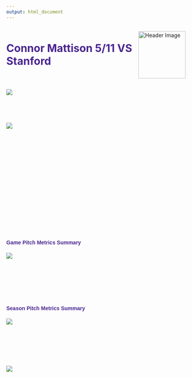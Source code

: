 ---
output: html_document 
---
<style>
.custom-header {
  display: flex;
  align-items: center;
  justify-content: space-between;
}



.custom-header h1 {
  color: #492590;
  margin: 0;
}

.custom-header img {
  margin-right: 29px;
  width: 125px;
  height: auto;
}

/* Example CSS rules */
.plot-container {
  align-items: center;
    width: auto; /* Adjust the width as needed */
    height: auto; /* Adjust the height as needed */
}
.plot-container1 {
  margin-bottom: 5px;
  align-items: center;
    width: auto; /* Adjust the width as needed */
    height: 120px; /* Adjust the height as needed */
}
.plot-container2 {
  align-items: center;
    width: auto; /* Adjust the width as needed */
    height: 75px; /* Adjust the height as needed */
}
.plot-container3 {
  align-items: center;
    width: auto; /* Adjust the width as needed */
    height: 150px; /* Adjust the height as needed */
}


</style>
<div class="custom-header">
  <h1>Connor Mattison 5/11 VS Stanford</h1>
  <img src="GCUBASEBALL.jpg" alt="Header Image">
</div>
<div class="plot-container2" style="width: 900px; height: 75px;">
  <img src="Pitcher_summary.png">
</div>
<div class="plot-container" style="width:900px; height: 290px;">
  <img src="grid.png">
</div>
<h4 style="font-family: Arial, sans-serif; color: #492590;">Game Pitch Metrics Summary</h2>
<div class="plot-container1" style="width:900px; height: 120px;">
  <img src="Metrics.png">
</div>
<h4 style="font-family: Arial, sans-serif; color: #492590;">Season Pitch Metrics Summary</h2>
<div class="plot-container1" style="width:900px; height: 120px;">
  <img src="SeasonMetrics.png">
</div>
<div class="plot-container3" style="width:900px; height: 150px;">
  <img src="VeloDistribution.png">
<style>
```{r Pitcher Summary, echo=FALSE, message=FALSE, warning=FALSE}


library(randomForest)
library(glm2)
library(grid)
library(tinytex)
library(tidyverse) # Load libraries
library(ggplot2)
library(ggforce)
library(kableExtra)
library(caret)
library(pandoc)
library(webshot)
library(patchwork)
library(gtable)
library(dplyr)
library(gridExtra)
# Read and process data
dfm <- read_csv("2025Season_CSV.csv") 
SeasondfPitcher <- dfm %>% filter(Pitcher == "Connor Mattison", Date == "5/11/2025")
dfStuff <- read_csv("combined_stuff_location.csv") %>%
SeasondfStuff <- read_csv("combined_stuff_location.csv") %>% filter(Pitcher == "Connor Mattison", Date == "5/11/2025")
dfp <- read_csv("2025Season_CSV.csv") 
dfPitcher <- dfp %>% filter(Pitcher == "Connor Mattison") %>% 
  mutate(
    BIP = ifelse (PitchCall %in% c("Inplay"), 1, 0),
    Strike_Swinging = ifelse(PitchCall %in% c("StrikeSwinging"), 1, 0),
    
    PitchCount = 1,
    
    Hits = ifelse(PlayResult %in% c("Single", "Double", "Triple", "HomeRun"), 1, 0),
    
    Strikeouts = ifelse(KorBB %in% c("Strikeout"), 1, 0),
    
    Walks = ifelse(KorBB %in% c("Walk"), 1, 0),
    
Results = ifelse(PitchCall %in% c("StrikeCalled", "FoulBall", "StrikeSwinging", "Foul"), 1, 0),    
    isOut = case_when(
   
      PlayResult %in% c("Out") ~ TRUE,
      
      KorBB %in% c("Strikeout") ~ TRUE,
      
      TRUE ~ FALSE
      
    )
  )
determineHitterSide <- function(hitter, pitcherThrow) {
  # Check if the hitter is a switch hitter
  if (hitter == "switch") {
    # If the pitcher throws left, the hitter bats right, and vice versa
    if (pitcherThrow == "left") {
      return("right")
    } else {
      return("left")
    }
  } else {
    # If not a switch hitter, the hitter bats as they normally do
    return(hitter)
  }
}

# Calculate strike percentage, first pitch strike percentage, and swing-strike percentage
OnBase<- c("Single", "Double", "Triple", "HomeRun")
strike_conditions <- c("StrikeCalled", "FoulBall", "StrikeSwinging", "InPlay")
Hits <- sum(dfPitcher$PlayResult %in% OnBase)
strike_percentage <- sum(dfPitcher$PitchCall %in% strike_conditions) / sum(dfPitcher$PitchCount) * 100
`1b`<-  sum(dfPitcher$PlayResult %in% "Single")
`2b`<-  sum(dfPitcher$PlayResult %in% "Double")
`3b`<-  sum(dfPitcher$PlayResult %in% "Triple")
HR <-  sum(dfPitcher$PlayResult %in% "HomeRun")
Walks <- sum(dfPitcher$KorBB %in% "Walk")
HitByPitch <- sum(dfPitcher$PlayResult %in% "HitByPitch")
SacrificeFlies <- sum(dfPitcher$PlayResult %in% "Sacrifice")
first_pitch_strike_percentage <- sum(dfPitcher$PitchCall %in% strike_conditions & dfPitcher$PitchofPA == 1) / sum(dfPitcher$PitchofPA == 1) * 100
TB <- sum(`1b`+2*`2b`+3*`3b`+4*HR)
Swing_Strike <- sum(dfPitcher$Strike_Swinging) / sum(dfPitcher$PitchCall %in% c("FoulBall", "InPlay", "BallCalled", "StrikeCalled", "HitByPitch")) * 100
Batters <-  c("Out", "Single", "Double", "Triple", "Homerun", "Walk",  "Error","StrikeoutLooking", "StrikeoutSwinging", "Sacrifice","HitByPitch")
Batters2 <-  c("Out", "Single", "Double", "Triple", "Homerun",  "Error","StrikeoutLooking", "StrikeoutSwinging", "Sacrifice","Strikeout")
# Assuming df is your data frame and 'name' is the column of interest
BF <-dfPitcher %>%
summarise(BF = sum(ifelse(Strikes == 0 & Balls == 0, 1, 0)))

AB<- sum(dfPitcher$PlayResult %in% Batters2)+sum(dfPitcher$KorBB %in% Batters2)
# Round the percentages
wOBA<-(.888*sum(`1b`) + 1.271*sum(`2b`) + 1.616*sum(`3b`) + 2.101*sum(HR) + .690*sum(Walks) + .722*sum(HitByPitch)) / (sum(AB) + sum(Walks) + sum(HitByPitch) + sum(SacrificeFlies))



first_pitch_strike_percentage_rounded <- round(first_pitch_strike_percentage, 1)
AVG <- sum(Hits)/sum(AB)

strike_percentage_rounded <- round(strike_percentage, 1)

Swing_Strike_rounded <- round(Swing_Strike, 1)
# Filter data based on the conditions
In_Zone_data <- dfPitcher %>%
  filter(PlateLocSide > -.8, PlateLocSide < .8, 
         PlateLocHeight > 1.4, PlateLocHeight < 3.5)

# Calculate the sum
sum_in_zone <- nrow(In_Zone_data)
AVG <- sprintf("%.3f", sum(AVG))
SLG <- sprintf("%.3f", sum(TB) / sum(AB))
wOBA <- sprintf("%.3f", sum(wOBA))

# sum(PlayResult %in% c("StrikeoutSwinging","StrikeoutLooking")),
Pitcher_summary <- dfPitcher %>%
  summarize(
    PitchCount = n(),
    BF =sum(BF),
    Hits = sum(Hits),
    BB = sum(Walks),
    K = sum(Strikeouts),
    R = sum(RunsScored, na.rm = TRUE),
    #    IP=max(Inning)-min(Inning)+1 ,
    AVG = AVG,
    SLG = SLG,
    wOBA = wOBA,
)

# Format the table
Pitcher_summary <- Pitcher_summary %>%
  knitr::kable("html", align = "c") %>%
  kable_styling(bootstrap_options = c("striped", "bordered"), full_width = F, position = "center") %>%
  row_spec(0, bold = T, color = "white", background = "#492590") 
save_kable(Pitcher_summary, file = "Pitcher_summary.html")  
webshot("Pitcher_summary.html", file = "Pitcher_summary.png")
# Calculate pitch statistics and rename columns
```
```{r VeloDistibution, echo=FALSE, fig.align='center', message=FALSE, warning=FALSE}
# Load required packages

# Load required packages
library(ggplot2)
library(gridExtra)

# Create a new column for abbreviated pitch type names
dfPitcher$TaggedPitchTypeShort <- factor(
  dfPitcher$TaggedPitchType, 
  levels = c("Fastball", "Changeup", "Slider", "Curveball", "Splitter", "Cutter"),
  labels = c("FB", "CH", "SL", "CB", "SP", "CT") # Abbreviated names
)

# Use the new column for plots that need the abbreviated names
VeloDistribution <- ggplot(dfPitcher, aes(x = RelSpeed, fill = TaggedPitchTypeShort)) +
  geom_density(alpha = 0.4) +
  facet_wrap(~ TaggedPitchTypeShort, scales = "free_y", ncol = 1, strip.position = "left") +
  theme_minimal() +
  labs(
    x = "Velocity (mph)",
    y = "Density"
  ) +
  scale_fill_manual(values = c(
 "FB" = "#F21500", "SL" = "#EDC10C", 
                        "CH" = "#49CB21", 
                        "SPL" = "#49CB21", 
                        "CB" = "#4BD2FF", 
                        "CT" = "#743F00")
  ) +
  scale_x_continuous(limits = c(70, 100), breaks = seq(70, 100, 5)) +
  theme(
    strip.text.y = element_text(size = 8, face = "bold", angle = 180),
    axis.text.y = element_text(size = 6),
    axis.text.x = element_text(size = 8),
    axis.title = element_text(size = 10),
    plot.title = element_text(hjust = 0.5, size = 12),
    legend.position = "none"
  )

# Create the note box
note_box <- ggplot() +
  theme_void() +
  theme(
    plot.background = element_rect(fill = "white", color = "black", size = 1),
    plot.margin = margin(t = 0, r = 0, b = 0, l = 0, unit = "pt")
  )

# Combine the plot and note box
combined_plot <- grid.arrange(VeloDistribution, note_box, ncol = 2, widths = c(3, 2))

# Save the combined plot
ggsave("VeloDistribution.png", plot = combined_plot, width = 8, height = 1.75)

```
```{r PitchMetrics, echo=FALSE, fig.align='center', message=FALSE, warning=FALSE}
# Assuming your data frame is called 'data' and it contains the columns 'PlateLocSide' and 'PlateLocHeight'
dfStuff$TaggedPitchType <- factor(
  dfStuff$TaggedPitchType, 
  levels = c("Fastball",  "Changeup","Slider", "Curveball", "Splitter", "Cutter") # Desired order
)


stuff_summary_table <- dfStuff %>%
  group_by(TaggedPitchType) %>%
  summarise(
    `Stuff +` = round(mean(Stuff, na.rm = TRUE), 1),
    `Location +` = round(mean(Location, na.rm = TRUE), 1)
  ) %>%
  ungroup() %>%
  select(-TaggedPitchType) # Remove the `PitchType` (or `TaggedPitchType`) column
# Step 2: Convert to a grob without row numbers and with styled column titles
stuff_grob <- tableGrob(
  as.data.frame(stuff_summary_table),
  rows = NULL,  # Remove row numbers
  theme = ttheme_minimal(
    core = list(fg_params = list(fontsize = 10)),
    colhead = list(
      fg_params = list(col = "white", fontsize = 12, fontface = "bold"),
      bg_params = list(fill = "#492590") # Set background color for column headers
    )
  )
)

total_pitches <- nrow(dfPitcher)
dfPitcher$TaggedPitchType <- factor(
  dfPitcher$TaggedPitchType, 
  levels = c("Fastball",  "Changeup","Slider", "Curveball", "Splitter", "Cutter") # Desired order
)

pitch_stats_table <- dfPitcher %>%
  group_by(TaggedPitchType) %>%
  summarize(
    Count=n(),
    `Usage%` = round(n() / total_pitches * 100, 1), # Calculate usage percentage
    Velo = round(mean(RelSpeed, na.rm = TRUE), 1),
    `Top` = round(max(RelSpeed, na.rm = TRUE), 1),
    `Spin` = round(mean(SpinRate, na.rm = TRUE), 0),
    IVB = round(mean(InducedVertBreak, na.rm = TRUE), 1),
    HB = round(mean(HorzBreak, na.rm = TRUE), 1),
    VAA= round(mean(VertApprAngle,na.rm=TRUE),1),
    HAA= round(mean(HorzApprAngle,na.rm=TRUE),1),
    VRel = round(mean(RelHeight, na.rm = TRUE), 1),
    HRel = round(mean(RelSide, na.rm = TRUE), 1),
    Ext = round(mean(Extension, na.rm = TRUE), 1),
    ) %>%
  rename(`Pitch Type` = TaggedPitchType)

stats_grob <- tableGrob(
  as.data.frame(pitch_stats_table),
  rows = NULL,  # Remove row numbers
  theme = ttheme_minimal(
    core = list(fg_params = list(fontsize = 10)),
    colhead = list(
      fg_params = list(col = "white", fontsize = 12, fontface = "bold"),
      bg_params = list(fill = "#492590") # Set background color for column headers
    )
  )
)


combined_plot <- grid.arrange(stats_grob,stuff_grob,  ncol = 2, widths = c(3, 1))

# Optional: Save the combined plot as an image
ggsave("Metrics.png", combined_plot, width = 10, height = 1.25)


```
```{r SeasonPitchMetrics, echo=FALSE, fig.align='center', message=FALSE, warning=FALSE}
SeasondfStuff$TaggedPitchType <- factor(
  SeasondfStuff$TaggedPitchType, 
  levels = c("Fastball",  "Changeup","Slider", "Curveball", "Splitter", "Cutter") # Desired order
)

Season_stuff_summary_table <- SeasondfStuff %>%
  group_by(TaggedPitchType) %>%
  summarise(
    `Stuff +` = round(mean(Stuff, na.rm = TRUE), 1),
    `Location +` = round(mean(Location, na.rm = TRUE), 1)
  ) %>%
  ungroup() %>%
  select(-TaggedPitchType) # Remove the `PitchType` (or `TaggedPitchType`) column
# Step 2: Convert to a grob without row numbers and with styled column titles
season_stuff_grob <- tableGrob(
  as.data.frame(Season_stuff_summary_table),
  rows = NULL,  # Remove row numbers
  theme = ttheme_minimal(
    core = list(fg_params = list(fontsize = 10)),
    colhead = list(
      fg_params = list(col = "white", fontsize = 12, fontface = "bold"),
      bg_params = list(fill = "#492590") # Set background color for column headers
    )
  )
)

# Calculate swings and whiffs
seasontotal_pitches <- nrow(SeasondfPitcher)
SeasondfPitcher$TaggedPitchType <- factor(
  SeasondfPitcher$TaggedPitchType, 
  levels = c("Fastball",  "Changeup","Slider", "Curveball", "Splitter", "Cutter") # Desired order
)

Season_pitch_stats_table <- SeasondfPitcher %>%
  group_by(TaggedPitchType) %>%
  summarize(
    Count = n(),
    `Usage%` = round(n() / seasontotal_pitches * 100, 1), # Calculate usage percentage
    Velo = round(mean(RelSpeed, na.rm = TRUE), 1),
    `Top` = round(max(RelSpeed, na.rm = TRUE), 1),
    `Spin` = round(mean(SpinRate, na.rm = TRUE), 0),
    IVB = round(mean(InducedVertBreak, na.rm = TRUE), 1),
    HB = round(mean(HorzBreak, na.rm = TRUE), 1),
    VAA = round(mean(VertApprAngle, na.rm = TRUE), 1),
    HAA = round(mean(HorzApprAngle, na.rm = TRUE), 1),
    VRel = round(mean(RelHeight, na.rm = TRUE), 1),
    HRel = round(mean(RelSide, na.rm = TRUE), 1),
    Ext = round(mean(Extension, na.rm = TRUE), 1),
  ) %>% 
  rename(`PitchType` = TaggedPitchType) 

season_stats_grob <- tableGrob(
  as.data.frame(Season_pitch_stats_table),
  rows = NULL,  # Remove row numbers
  theme = ttheme_minimal(
    core = list(fg_params = list(fontsize = 10)),
    colhead = list(
      fg_params = list(col = "white", fontsize = 12, fontface = "bold"),
      bg_params = list(fill = "#492590") # Set background color for column headers
    )
  )
)


season_combined_plot <- grid.arrange(season_stats_grob,season_stuff_grob,  ncol = 2, widths = c(3, 1))

# Optional: Save the combined plot as an image
ggsave("SeasonMetrics.png", season_combined_plot, width = 10, height = 1.25)
```


```{r MovementPlot , echo=FALSE, fig.align='center', message=FALSE, warning=FALSE}
# Assuming the color scale is defined
pitch_colors <- c("Fastball" = "#F21500", 
                        "Slider" = "#EDC10C", 
                        "Changeup" = "#49CB21", 
                        "Splitter" = "#49CB21", 
                        "Curveball" = "#4BD2FF", 
                        "Cutter" = "#743F00")
pitch_type_colors <- scale_color_manual(values = pitch_colors)

# Main Pitch Movement Plot
MovementPlot <- ggplot(dfPitcher, aes(x = `HorzBreak`, y = InducedVertBreak, color = TaggedPitchType)) +
  geom_point() +
  geom_vline(xintercept = 0, color = "black", linetype = "dashed") +
  geom_hline(yintercept = 0, color = "black", linetype = "dashed") +
  coord_cartesian(xlim = c(-20, 20), ylim = c(-20, 20)) +
  scale_x_continuous(breaks = seq(-20, 20, 10)) +
  scale_y_continuous(breaks = seq(-20, 20, 10)) +
  xlab("Horizontal Break") +
  ylab("Induced Vertical Break") +
  pitch_type_colors +
  theme(aspect.ratio = 1, legend.position = "none")  # Legend on top for this plot
# Filter for Left-Handed Hitters

FilterzoneL <- dfPitcher %>% filter(BatterSide %in% c("Left"))
ZoneL <- ggplot(FilterzoneL, aes(x = PlateLocSide, y = PlateLocHeight, color = TaggedPitchType)) +
  geom_point() +
  # Annotate the strike zone box
  annotate("rect", xmin = -0.8, xmax = 0.8, ymin = 1.4, ymax = 3.5, fill = NA, color = "black") +
  # 9-grid overlay inside the strike zone
  annotate("segment", x = -0.8, xend = 0.8, y = 2.1, yend = 2.1, color = "black") +  # Horizontal grid line 1
  annotate("segment", x = -0.8, xend = 0.8, y = 2.8, yend = 2.8, color = "black") +  # Horizontal grid line 2
  annotate("segment", x = -0.267, xend = -0.267, y = 1.4, yend = 3.5, color = "black") +  # Vertical grid line 1
  annotate("segment", x = 0.267, xend = 0.267, y = 1.4, yend = 3.5, color = "black") +  # Vertical grid line 2
  xlim(-1.4, 1.4) + ylim(1, 4) +
  theme_bw() +
  xlab("Horizontal Pitch Location") +
  ylab("Vertical Pitch Location") +
  coord_equal() +
  ggtitle("VS LHH", subtitle = "Pitcher's Perspective") +
  pitch_type_colors +
  theme(aspect.ratio = 1, plot.title = element_text(hjust = 0.5), legend.position = "none")  # No legend here

# Filter for Right-Handed Hitters
FilterzoneR <- dfPitcher %>% filter(BatterSide %in% c("Right"))
ZoneR <- ggplot(FilterzoneR, aes(x = PlateLocSide, y = PlateLocHeight, color = TaggedPitchType)) +
  geom_point() +
  # Annotate the strike zone box
  annotate("rect", xmin = -0.8, xmax = 0.8, ymin = 1.4, ymax = 3.5, fill = NA, color = "black") +
  # 9-grid overlay inside the strike zone
  annotate("segment", x = -0.8, xend = 0.8, y = 2.1, yend = 2.1, color = "black") +  # Horizontal grid line 1
  annotate("segment", x = -0.8, xend = 0.8, y = 2.8, yend = 2.8, color = "black") +  # Horizontal grid line 2
  annotate("segment", x = -0.267, xend = -0.267, y = 1.4, yend = 3.5, color = "black") +  # Vertical grid line 1
  annotate("segment", x = 0.267, xend = 0.267, y = 1.4, yend = 3.5, color = "black") +  # Vertical grid line 2
  xlim(-1.4, 1.4) + ylim(1, 4) +
  theme_bw() +
  xlab("Horizontal Pitch Location") +
  ylab("Vertical Pitch Location") +
  coord_equal() +
  ggtitle("VS RHH", subtitle = "Pitcher's Perspective") +
  pitch_type_colors +
  theme(aspect.ratio = 1, plot.title = element_text(hjust = 0.5), legend.position = "none")  # No legend here

# Arrange the plots
Grids<- grid.arrange(ZoneL, ZoneR, MovementPlot, nrow=3, widths = c(1, 1,1))
ggsave("grid.png", plot = Grids, width = 8, height = 8)



```

